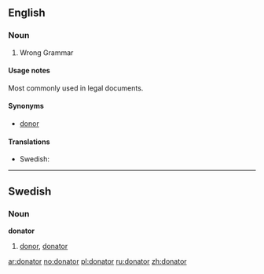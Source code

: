 ==English==

===Noun===
{{en-noun}}

# Wrong Grammar

====Usage notes====
Most commonly used in legal documents.

====Synonyms====
* [[donor]]

====Translations====
{{trans-top|one who donates}}
* Swedish: {{t-|sv|donator}}
{{trans-mid}}
{{trans-bottom}}

----

==Swedish==

===Noun===
{{sv-noun-irreg-c|2=donatorn|3=donatorer}}
'''donator''' {{c}}

# [[donor]], [[#English|donator]]

[[ar:donator]]
[[no:donator]]
[[pl:donator]]
[[ru:donator]]
[[zh:donator]]
